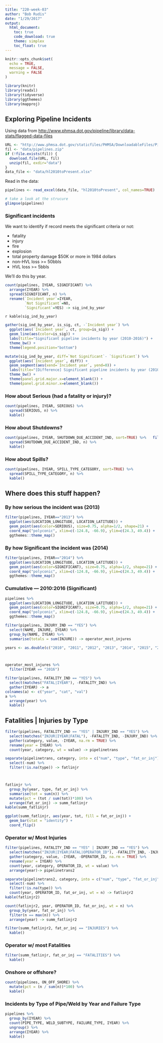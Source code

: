 ```yaml
---
title: "220-week-03"
author: "Bob Rudis"
date: "1/29/2017"
output:
  html_document:
    toc: true
    code_download: true
    theme: simplex
    toc_float: true
---
```


```r
knitr::opts_chunk$set(
  echo = TRUE,
  message = FALSE, 
  warning = FALSE
)
```

```r
library(knitr)
library(readxl)
library(tidyverse)
library(ggthemes)
library(mapproj)
```

## Exploring Pipeline Incidents

Using data from <http://www.phmsa.dot.gov/pipeline/library/data-stats/flagged-data-files>

```r
URL <- "http://www.phmsa.dot.gov/staticfiles/PHMSA/DownloadableFiles/Pipeline/PHMSA_Pipeline_Safety_Flagged_Incidents.zip"
fil <- "data/pipelines.zip"
if (!file.exists(fil)) {
  download.file(URL, fil)
  unzip(fil, exdir="data")
}
data_file <- "data/hl2010toPresent.xlsx"
```

Read in the data:

```r
pipelines <- read_excel(data_file, "hl2010toPresent", col_names=TRUE)
```

```r
# take a look at the strucure
glimpse(pipelines)
```

### Significant incidents

We want to identify if record meets the significant criteria or not:

- fatality
- injury
- fire
- explosion
- total property damage $50K or more in 1984 dollars
- non-HVL loss >= 50bbls
- HVL loss >= 5bbls

We'll do this by year.

```r
count(pipelines, IYEAR, SIGNIFICANT) %>% 
  arrange(IYEAR) %>% 
  spread(SIGNIFICANT, n) %>% 
  rename(`Incident year`=IYEAR,
         `Not Significant`=NO, 
         `Significant`=YES) -> sig_ind_by_year
```

`r kable(sig_ind_by_year)`

```r
gather(sig_ind_by_year, is_sig, ct, -`Incident year`) %>% 
  ggplot(aes(`Incident year`, ct, group=is_sig)) +
  geom_line(aes(color=is_sig)) +
  labs(title="Significant pipeline incidents by year (2010-2016)") +
  theme_bw() +
  theme(legend.position="bottom")
```

```r
mutate(sig_ind_by_year, diff=`Not Significant`- `Significant`) %>%
  ggplot(aes(`Incident year`, diff)) +
  geom_segment(aes(xend=`Incident year`, yend=0)) +
  labs(title="[Difference] Significant pipeline incidents by year (2010-2016)") +
  theme_bw() +
  theme(panel.grid.major.x=element_blank()) +
  theme(panel.grid.minor.x=element_blank())
```

### How about Serious (had a fatality or injury)?

```r
count(pipelines, IYEAR, SERIOUS) %>% 
  spread(SERIOUS, n) %>% 
  kable()
```

### How about Shutdowns?

```r
count(pipelines, IYEAR, SHUTDOWN_DUE_ACCIDENT_IND, sort=TRUE) %>%   filter(!is.na(SHUTDOWN_DUE_ACCIDENT_IND)) %>% 
  spread(SHUTDOWN_DUE_ACCIDENT_IND, n) %>% 
  kable()
```

### How about Spills?

```r
count(pipelines, IYEAR, SPILL_TYPE_CATEGORY, sort=TRUE) %>% 
  spread(SPILL_TYPE_CATEGORY, n) %>% 
  kable()
```

## Where does this stuff happen?

### By how serious the incident was (2013)

```r
filter(pipelines, IYEAR=="2013") %>% 
  ggplot(aes(LOCATION_LONGITUDE, LOCATION_LATITUDE)) +
  geom_point(aes(color=SERIOUS), size=0.75, alpha=1/2, shape=21) +
  coord_map("polyconic", xlim=c(-124.8, -66.9), ylim=c(24.3, 49.4)) +
  ggthemes::theme_map()
```

### By how Significant the incident was (2014)

```r
filter(pipelines, IYEAR=="2014") %>% 
  ggplot(aes(LOCATION_LONGITUDE, LOCATION_LATITUDE)) +
  geom_point(aes(color=SIGNIFICANT), size=0.75, alpha=1/2, shape=21) +
  coord_map("polyconic", xlim=c(-124.8, -66.9), ylim=c(24.3, 49.4)) +
  ggthemes::theme_map()
```

### Cumulative — 2010:2016 (Significant)

```r
pipelines %>% 
  ggplot(aes(LOCATION_LONGITUDE, LOCATION_LATITUDE)) +
  geom_point(aes(color=SIGNIFICANT), size=0.75, alpha=1/2, shape=21) +
  coord_map("polyconic", xlim=c(-124.8, -66.9), ylim=c(24.3, 49.4)) +
  ggthemes::theme_map()
```


```r
filter(pipelines, INJURY_IND == "YES") %>%
  select(NAME, INJURE, IYEAR) %>%
  group_by(NAME, IYEAR) %>%
  summarise(totals = sum(INJURE)) -> operator_most_injures

years <- as.double(c("2010", "2011", "2012", "2013", "2014", "2015", "2016"))



operator_most_injures %>%
  filter(IYEAR == "2016") 

```

```r
filter(pipelines, FATALITY_IND == "YES") %>%
  select(matches("FATAL|IYEAR"), -FATALITY_IND) %>%
  gather(IYEAR) -> a
colnames(a) <- c("year", "cat", "val")
a %>%
  arrange(year) %>%
  kable()
```

## Fatalities | Injuries by Type

```r
filter(pipelines, FATALITY_IND == "YES" | INJURY_IND == "YES") %>%
  select(matches("INJUR|IYEAR|FATAL"), -FATALITY_IND, -INJURY_IND) %>%
  gather(category, value, -IYEAR, na.rm = TRUE) %>%
  rename(year = IYEAR) %>%
  count(year, category, wt = value) -> pipelinetrans

separate(pipelinetrans, category, into = c("num", "type", "fat_or_inj"), sep = "_", fill = "left") %>%
  select(-num) %>%
  filter(!is.na(type)) -> fatlinjr



fatlinjr %>%
  group_by(year, type, fat_or_inj) %>%
  summarise(tot = sum(n)) %>%
  mutate(pct = (tot / sum(tot))*100) %>%
  arrange(fat_or_inj) -> summ_fatlinjr
kable(summ_fatlinjr)
```
```r
ggplot(summ_fatlinjr, aes(year, tot, fill = fat_or_inj)) +
  geom_bar(stat = "identity") +
  coord_flip()
```

### Operator w/ Most Injuries

```r
filter(pipelines, FATALITY_IND == "YES" | INJURY_IND == "YES") %>%
  select(matches("INJUR|IYEAR|FATAL|OPERATOR_ID"), -FATALITY_IND, -INJURY_IND) %>%
  gather(category, value, -IYEAR, -OPERATOR_ID, na.rm = TRUE) %>%
  rename(year = IYEAR) %>%
  count(year, category, OPERATOR_ID, wt = value) %>%
  arrange(year)-> pipelinetrans2

separate(pipelinetrans2, category, into = c("num", "type", "fat_or_inj"), sep = "_", fill = "left") %>%
  select(-num) %>%
  filter(!is.na(type)) %>%
  count(year, OPERATOR_ID, fat_or_inj, wt = n) -> fatlinjr2
kable(fatlinjr2)

count(fatlinjr2, year, OPERATOR_ID, fat_or_inj, wt = n) %>%
  group_by(year, fat_or_inj) %>%
  filter(n == max(n)) %>%
  arrange(year) -> summ_fatlinjr2

filter(summ_fatlinjr2, fat_or_inj == "INJURIES") %>%
  kable()
```

### Operator w/ most Fatalities
```r

filter(summ_fatlinjr, fat_or_inj == "FATALITIES") %>%
  kable()
```

### Onshore or offshore?
```r
count(pipelines, ON_OFF_SHORE) %>%
  mutate(pct = (n / sum(n))*100) %>%
  kable()
```

### Incidents by Type of Pipe/Weld by Year and Failure Type

```r
pipelines %>%
  group_by(IYEAR) %>%
  count(PIPE_TYPE, WELD_SUBTYPE, FAILURE_TYPE, IYEAR) %>%
  ungroup() %>%
  arrange(IYEAR) %>%
  kable()

```
